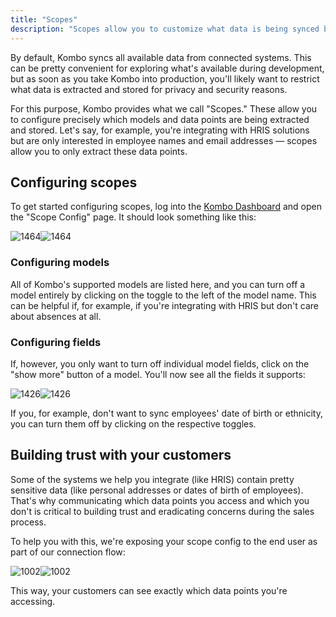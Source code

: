 ```yaml
---
title: "Scopes"
description: "Scopes allow you to customize what data is being synced by Kombo."
---
```


By default, Kombo syncs all available data from connected systems. This can be pretty convenient for exploring what's available during development, but as soon as you take Kombo into production, you'll likely want to restrict what data is extracted and stored for privacy and security reasons.

For this purpose, Kombo provides what we call "Scopes." These allow you to configure precisely which models and data points are being extracted and stored. Let's say, for example, you're integrating with HRIS solutions but are only interested in employee names and email addresses — scopes allow you to only extract these data points.

## Configuring scopes

To get started configuring scopes, log into the [Kombo Dashboard](https://app.kombo.dev) and open the "Scope Config" page. It should look something like this:

![1464](/images/4086397-Screen_Shot_2022-10-09_at_12.04.51.png "Screen Shot 2022-10-09 at 12.04.51.png")![1464](/images/4086397-Screen_Shot_2022-10-09_at_12.04.51.png "Click to close...") 

### Configuring models

All of Kombo's supported models are listed here, and you can turn off a model entirely by clicking on the toggle to the left of the model name. This can be helpful if, for example, if you're integrating with HRIS but don't care about absences at all.

### Configuring fields

If, however, you only want to turn off individual model fields, click on the "show more" button of a model. You'll now see all the fields it supports:

![1426](/images/e918b5a-Screen_Shot_2022-10-09_at_12.16.18.png "Screen Shot 2022-10-09 at 12.16.18.png")![1426](/images/e918b5a-Screen_Shot_2022-10-09_at_12.16.18.png "Click to close...") 

If you, for example, don't want to sync employees' date of birth or ethnicity, you can turn them off by clicking on the respective toggles.

## Building trust with your customers

Some of the systems we help you integrate (like HRIS) contain pretty sensitive data (like personal addresses or dates of birth of employees). That's why communicating which data points you access and which you don't is critical to building trust and eradicating concerns during the sales process.

To help you with this, we're exposing your scope config to the end user as part of our connection flow:

![1002](/images/65d39f4-Screen_Shot_2022-10-09_at_14.50.50.png "Screen Shot 2022-10-09 at 14.50.50.png")![1002](/images/65d39f4-Screen_Shot_2022-10-09_at_14.50.50.png "Click to close...") 

This way, your customers can see exactly which data points you're accessing.
